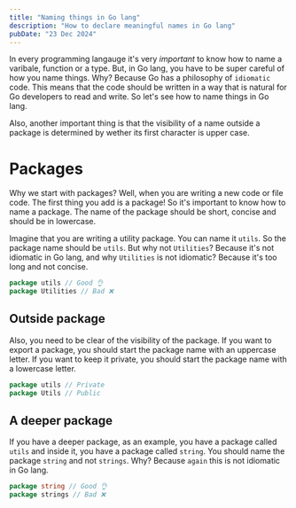 ```yaml
---
title: "Naming things in Go lang"
description: "How to declare meaningful names in Go lang"
pubDate: "23 Dec 2024"
---
```


In every programming langauge it's very _important_ to know how to name a varibale, function or a type. But, in Go lang, you have to be super careful of how you name things. Why? Because Go has a philosophy of `idiomatic` code. This means that the code should be written in a way that is natural for Go developers to read and write. So let's see how to name things in Go lang.

Also, another important thing is that the visibility of a name outside a package is determined by wether its first character is upper case.

# Packages

Why we start with packages? Well, when you are writing a new code or file code. The first thing you add is a package! So it's important to know how to name a package. The name of the package should be short, concise and should be in lowercase.

Imagine that you are writing a utility package. You can name it `utils`. So the package name should be `utils`. But why not `Utilities`? Because it's not idiomatic in Go lang, and why `Utilities` is not idiomatic? Because it's too long and not concise.

```go
package utils // Good 👌
package Utilities // Bad ❌
```

## Outside package

Also, you need to be clear of the visibility of the package. If you want to export a package, you should start the package name with an uppercase letter. If you want to keep it private, you should start the package name with a lowercase letter.

```go
package utils // Private
package Utils // Public
```

## A deeper package

If you have a deeper package, as an example, you have a package called `utils` and inside it, you have a package called `string`. You should name the package `string` and not `strings`. Why? Because `again` this is not idiomatic in Go lang.

```go
package string // Good 👌
package strings // Bad ❌
```
